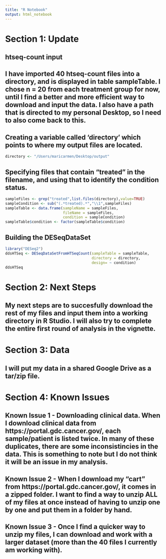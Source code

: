 ```yaml
---
title: "R Notebook"
output: html_notebook
---
```

# Section 1: Update

## htseq-count input
## I have imported 40 htseq-count files into a directory, and is displayed in table sampleTable. I chose n = 20 from each treatment group for now, until I find a better and more efficient way to download and input the data. I also have a path that is directed to my personal Desktop, so I need to also come back to this.

## Creating a variable called 'directory' which points to where my output files are located.
```r
directory <- "/Users/maricarmen/Desktop/output"
```

## Specifying files that contain "treated" in the filename, and using that to identify the condition status.
```r
sampleFiles <- grep("treated",list.files(directory),value=TRUE)
sampleCondition <- sub("(.*treated).*","\\1",sampleFiles)
sampleTable <- data.frame(sampleName = sampleFiles,
                          fileName = sampleFiles,
                          condition = sampleCondition)
sampleTable$condition <- factor(sampleTable$condition)
```

## Building the DESeqDataSet
```r
library("DESeq2")
ddsHTSeq <- DESeqDataSetFromHTSeqCount(sampleTable = sampleTable,
                                       directory = directory,
                                       design= ~ condition)
ddsHTSeq
```

# Section 2: Next Steps
## My next steps are to succesfully download the rest of my files and input them into a working directory in R Studio. I will also try to complete the entire first round of analysis in the vignette. 


# Section 3: Data
## I will put my data in a shared Google Drive as a tar/zip file.

# Section 4: Known Issues
## Known Issue 1 - Downloading clinical data. When I download clinical data from https://portal.gdc.cancer.gov/, each sample/patient is listed twice. In many of these duplicates, there are some inconsistincies in the data. This is something to note but I do not think it will be an issue in my analysis.

## Known Issue 2 - When I download my "cart" from https://portal.gdc.cancer.gov/, it comes in a zipped folder. I want to find a way to unzip ALL of my files at once instead of having to unzip one by one and put them in a folder by hand.

## Known Issue 3 - Once I find a quicker way to unzip my files, I can download and work with a larger dataset (more than the 40 files I currently am working with).